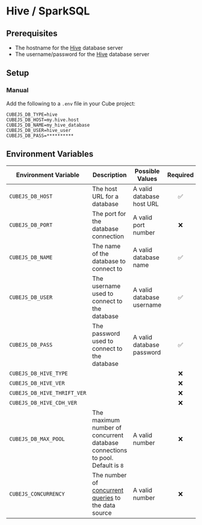 # Hive / SparkSQL

<CommunitySupportedDriver dataSource="Hive / SparkSQL" />

## Prerequisites

- The hostname for the [Hive][hive] database server
- The username/password for the [Hive][hive] database server

## Setup

### Manual

Add the following to a `.env` file in your Cube project:

```dotenv
CUBEJS_DB_TYPE=hive
CUBEJS_DB_HOST=my.hive.host
CUBEJS_DB_NAME=my_hive_database
CUBEJS_DB_USER=hive_user
CUBEJS_DB_PASS=**********
```

## Environment Variables

| Environment Variable        | Description                                                                         | Possible Values           | Required |
| --------------------------- | ----------------------------------------------------------------------------------- | ------------------------- | :------: |
| `CUBEJS_DB_HOST`            | The host URL for a database                                                         | A valid database host URL |    ✅    |
| `CUBEJS_DB_PORT`            | The port for the database connection                                                | A valid port number       |    ❌    |
| `CUBEJS_DB_NAME`            | The name of the database to connect to                                              | A valid database name     |    ✅    |
| `CUBEJS_DB_USER`            | The username used to connect to the database                                        | A valid database username |    ✅    |
| `CUBEJS_DB_PASS`            | The password used to connect to the database                                        | A valid database password |    ✅    |
| `CUBEJS_DB_HIVE_TYPE`       |                                                                                     |                           |    ❌    |
| `CUBEJS_DB_HIVE_VER`        |                                                                                     |                           |    ❌    |
| `CUBEJS_DB_HIVE_THRIFT_VER` |                                                                                     |                           |    ❌    |
| `CUBEJS_DB_HIVE_CDH_VER`    |                                                                                     |                           |    ❌    |
| `CUBEJS_DB_MAX_POOL`        | The maximum number of concurrent database connections to pool. Default is `8`       | A valid number            |    ❌    |
| `CUBEJS_CONCURRENCY` | The number of [concurrent queries][ref-data-source-concurrency] to the data source | A valid number |    ❌    |

[ref-data-source-concurrency]: /product/configuration/concurrency#data-source-concurrency

[hive]: https://hive.apache.org/
